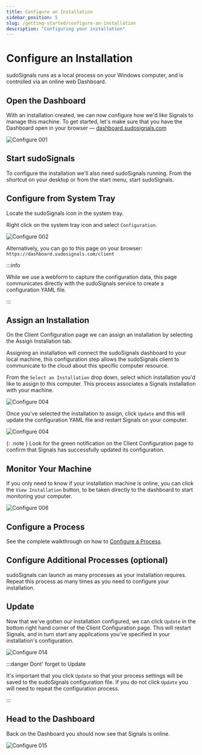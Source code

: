 ```yaml
---
title: Configure an Installation
sidebar_position: 5
slug: /getting-started/configure-an-installation
description: "Configuring your installation"
---
```


# Configure an Installation

sudoSignals runs as a local process on your Windows computer, and is controlled via an online web Dashboard.

## Open the Dashboard

With an installation created, we can now configure how we'd like Signals to manage this machine. To get started, let's make sure that you have the Dashboard open in your browser — [dashboard.sudosignals.com](https://dashboard.sudosignals.com/)

![Configure 001](/img/configure-installation/configure-001.png)

## Start sudoSignals

To configure the installation we'll also need sudoSignals running. From the shortcut on your desktop or from the start menu, start sudoSignals.

## Configure from System Tray

Locate the sudoSignals icon in the system tray.

Right click on the system tray icon and select `Configuration`.

![Configure 002](/img/configure-installation/configure-002.png)


Alternatively, you can go to this page on your browser:  
`https://dashboard.sudosignals.com/client`

:::info

While we use a webform to capture the configuration data, this page communicates directly with the sudoSignals service to create a configuration YAML file. 

:::

## Assign an Installation

On the Client Configuration page we can assign an installation by selecting the Assign Installation tab.

Assigning an installation will connect the sudoSignals dashboard to your local machine, this configuration step allows the sudoSignals client to communicate to the cloud about this specific computer resource. 

From the `Select an Installation` drop down, select which installation you'd like to assign to this computer. This process associates a Signals installation with your machine.

![Configure 004](/img/configure-installation/configure-004.png)

Once you've selected the installation to assign, click `Update` and this will update the configuration YAML file and restart Signals on your computer. 

![Configure 004](/img/configure-installation/configure-005.png)

{: .note }
Look for the green notification on the Client Configuration page to confirm that Signals has successfully updated its configuration. 


## Monitor Your Machine

If you only need to know if your installation machine is online, you can click the `View Installation` button, to be taken directly to the dashboard to start monitoring your computer. 

![Configure 006](/img/configure-installation/configure-006.png)

## Configure a Process
See the complete walkthrough on how to [Configure a Process](configureProcess).

## Configure Additional Processes (optional)

sudoSignals can launch as many processes as your installation requires. Repeat this process as many times as you need to configure your installation. 

## Update

Now that we've gotten our installation configured, we can click `Update` in the bottom right hand corner of the Client Configuration page. This will restart Signals, and in turn start any applications you've specified in your installation's configuration. 

![Configure 014](/img/configure-installation/configure-014.png)

:::danger Dont' forget to Update

It's important that you click `Update` so that your process settings will be saved to the sudoSignals configuration file. If you do not click `Update` you will need to repeat the configuration process.

:::

## Head to the Dashboard

Back on the Dashboard you should now see that Signals is online.

![Configure 015](/img/configure-installation/configure-015.png)
